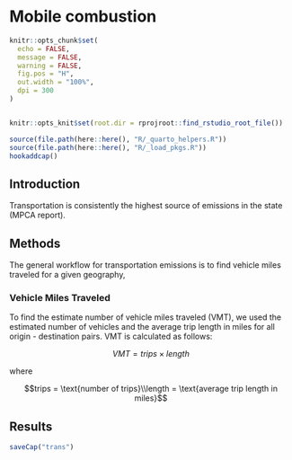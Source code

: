 # Mobile combustion  
```r
knitr::opts_chunk$set(
  echo = FALSE,
  message = FALSE,
  warning = FALSE,
  fig.pos = "H",
  out.width = "100%",
  dpi = 300
)


knitr::opts_knit$set(root.dir = rprojroot::find_rstudio_root_file())
```
```r
source(file.path(here::here(), "R/_quarto_helpers.R"))
source(file.path(here::here(), "R/_load_pkgs.R"))
hookaddcap()
```
## Introduction

Transportation is consistently the highest source of emissions in the state (MPCA report). 

## Methods

The general workflow for transportation emissions is to find vehicle miles traveled for a given geography, 

### Vehicle Miles Traveled      

To find the estimate number of vehicle miles traveled (VMT), we used the estimated number of vehicles and the average trip length in miles for all origin - destination pairs. VMT is calculated as follows:

$$VMT = trips\times length$$

where 

$$trips = \text{number of trips}\\length = \text{average trip length in miles}$$

## Results



```r
saveCap("trans")
```
